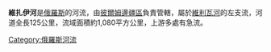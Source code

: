{{Unreferenced|time=2021-12-15T15:59:17+00:00}}
'''維扎伊河'''是[[俄羅斯|俄羅斯]]的河流，由[[彼爾姆邊疆區|彼爾姆邊疆區]]負責管轄，屬於[[維利瓦河|維利瓦河]]的左支流，河道全長125公里，流域面積約1,080平方公里，上游多處有急流。

{{Russia-geo-stub}}
[[Category:俄羅斯河流|Category:俄羅斯河流]]